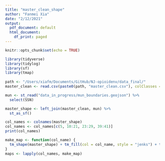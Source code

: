 ```yaml
---
title: "master_clean_shape"
author: "Fanmei Xia"
date: "2/12/2021"
output:
  pdf_document: default
  html_document:
    df_print: paged
---
```


```r
knitr::opts_chunk$set(echo = TRUE)
```

```R
library(tidyverse)
library(tidylog)
library(sf)
library(tmap)
 
path <- "/Users/xiafm/Documents/GitHub/NJ-opioidenv/data_final/"
master_clean <- read.csv(paste0(path, "master_clean.csv"), colClasses = c("SSN" = "character"))

mun <- st_read("data_in_progress/mun_boundaries.geojson") %>%
  select(SSN) 

master_shape <- left_join(master_clean, mun) %>%
  st_as_sf()

```

```r
col_names <- colnames(master_shape)
col_names <- col_names[c(5, 10:21, 23:29, 39:41)]
print(col_names)

make_map <- function(col_name) {
  tm_shape(master_shape) + tm_fill(col = col_name, style = "jenks") + tm_borders(alpha = .15)
}
maps <- lapply(col_names, make_map)
```
